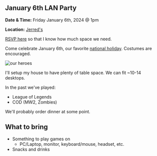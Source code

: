 
<Layout title="January 6th Celebration">
<div class="grid justify-center dark:bg-black">
<article class="prose dark:prose-invert mt-10 mb-10 ml-5 mr-5">

# January 6th LAN Party

**Date & Time:** Friday January 6th, 2024 @ 1pm

**Location:** [Jerred's](https://maps.app.goo.gl/ctWz6UL4yzFPi57PA)

[RSVP here](https://strawpoll.com/LVyK8Aw46n0) so that I know how much space we need.

Come celebrate January 6th, our favorite [national holiday](https://en.wikipedia.org/wiki/January_6_United_States_Capitol_attack). Costumes are encouraged.

![our heroes](../../../assets/jan-6th/imrs.avif)

I'll setup my house to have plenty of table space. We can fit ~10-14 desktops.

In the past we've played:

- League of Legends
- COD (MW2, Zombies)

We'll probably order dinner at some point.

## What to bring

- Something to play games on
  - PC/Laptop, monitor, keyboard/mouse, headset, etc.
- Snacks and drinks

</article>
</div>
</Layout>
